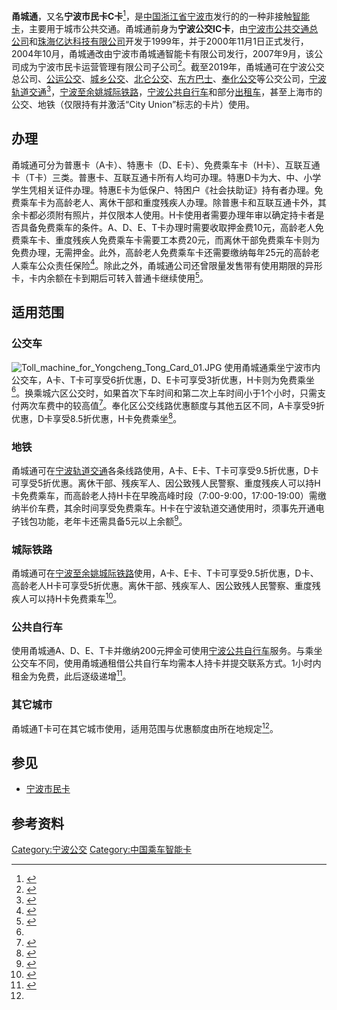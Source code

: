 {{Infobox electronic payment
| logo = [[File:Yongcheng_Tong_Logo.png|甬城通]]
| name = 
| location = [[宁波市|宁波市]]和中国多个互通城市
| launched = 2000年11月1日
| currency = [[人民币|元]]
| credit_expiry = 无
| maximum_credit = 1,000元（D、E卡为500元）
| technology_1 = ISO/IEC 14443 (Type A)
| manager = 宁波甬城通智能卡有限公司
| homepage = http://www.nbcard.com.cn/
}}
'''甬城通'''，又名'''宁波市民卡C卡'''<ref>{{cite web|url=http://www.nbcard.gov.cn/article.do?id=25|title=宁波市民卡 - 常见问题|publisher=宁波市民卡服务中心|date=2008-08-21|accessdate=2013-12-13|deadurl=yes|archiveurl=https://web.archive.org/web/20131213144734/http://www.nbcard.gov.cn/article.do?id=25|archivedate=2013-12-13}}</ref>，是[[中国|中国]][[浙江省|浙江省]][[宁波市|宁波市]]发行的的一种非接触[[智能卡|智能卡]]，主要用于城市公共交通。甬城通前身为'''宁波公交IC卡'''，由[[宁波市公共交通总公司|宁波市公共交通总公司]]和[[珠海亿达科技有限公司|珠海亿达科技有限公司]]开发于1999年，并于2000年11月1日正式发行，2004年10月，甬城通改由宁波市甬城通智能卡有限公司发行，2007年9月，该公司成为宁波市民卡运营管理有限公司子公司<ref>{{cite web|url=http://www.nbgj.net/nbgjz08.doc|title=宁波公交志：第八章 科技应用|publisher=宁波公交总公司|date=2006-10|accessdate=2013-11-18|deadurl=yes|archiveurl=https://web.archive.org/web/20130601060902/http://www.nbgj.net/nbgjz08.doc|archivedate=2013-06-01}}</ref>。截至2019年，甬城通可在宁波公交总公司、[[宁波公运集团股份有限公司|公运公交]]、[[宁波市城乡公共交通有限公司|城乡公交]]、[[宁波市北仑区公共交通有限公司|北仑公交]]、[[宁波市东方巴士服务有限公司|东方巴士]]、[[奉化公交|奉化公交]]等公交公司，[[宁波轨道交通|宁波轨道交通]]<ref>{{cite web|url=http://news.cnnb.com.cn/system/2013/11/18/007906097.shtml|title=甬城通卡以后能在轨道交通建成通车后刷卡消费|publisher=东南商报|date=2013-11-18|accessdate=2013-11-18|archive-date=2014-02-28|archive-url=https://web.archive.org/web/20140228010532/http://news.cnnb.com.cn/system/2013/11/18/007906097.shtml|dead-url=no}}</ref>，[[宁波至余姚城际铁路|宁波至余姚城际铁路]]，[[宁波公共自行车|宁波公共自行车]]和部分[[出租车|出租车]]，甚至上海市的公交、地铁（仅限持有并激活“City Union”标志的卡片）使用。

== 办理 ==
甬城通可分为普惠卡（A卡）、特惠卡（D、E卡）、免费乘车卡（H卡）、互联互通卡（T卡）三类。普惠卡、互联互通卡所有人均可办理。特惠D卡为大、中、小学学生凭相关证件办理。特惠E卡为低保户、特困户《社会扶助证》持有者办理。免费乘车卡为高龄老人、离休干部和重度残疾人办理。除普惠卡和互联互通卡外，其余卡都必须附有照片，并仅限本人使用。H卡使用者需要办理年审以确定持卡者是否具备免费乘车的条件。A、D、E、T卡办理时需要收取押金费10元，高龄老人免费乘车卡、重度残疾人免费乘车卡需要工本费20元，而离休干部免费乘车卡则为免费办理，无需押金。此外，高龄老人免费乘车卡还需要缴纳每年25元的高龄老人乘车公众责任保险<ref name="card-cats">{{cite web|url=http://www.0574ic.com/card1.asp|title=甬城通服务指南 > 办理须知|publisher=宁波甬城通智能卡有限公司|accessdate=2013-11-18|archiveurl=https://web.archive.org/web/20130817145217/http://www.0574ic.com/card1.asp|archivedate=2013-08-17|deadurl=yes}}</ref>。除此之外，甬城通公司还曾限量发售带有使用期限的异形卡，卡内余额在卡到期后可转入普通卡继续使用<ref>{{cite web|url=http://news.cnnb.com.cn/system/2009/07/30/006200246.shtml|title=市民热捧限量甬城通小熊卡|publisher=中国宁波网|date=2009-07-30|accessdate=2013-11-18|archive-date=2021-09-05|archive-url=https://web.archive.org/web/20210905013320/http://news.cnnb.com.cn/system/2009/07/30/006200246.shtml|dead-url=no}}</ref>。

== 适用范围 ==
=== 公交车 ===
[[File:Toll_machine_for_Yongcheng_Tong_Card_01.JPG|thumb]]
使用甬城通乘坐宁波市内公交车，A卡、T卡可享受6折优惠，D、E卡可享受3折优惠，H卡则为免费乘坐<ref name="card-cats" />。换乘城六区公交时，如果首次下车时间和第二次上车时间小于1个小时，只需支付两次车费中的较高值<ref>{{cite web|url=http://www.zj.xinhuanet.com/newscenter/focus/2013-07/09/c_116454141.htm|title=宁波公交全省首推“1小时免费换乘”|publisher=钱江晚报|date=2013-07-09|accessdate=2013-11-18|deadurl=yes|archiveurl=https://web.archive.org/web/20130828085630/http://www.zj.xinhuanet.com/newscenter/focus/2013-07/09/c_116454141.htm|archivedate=2013-08-28}}</ref>。奉化区公交线路优惠额度与其他五区不同，A卡享受9折优惠，D卡享受8.5折优惠，H卡免费乘坐<ref>{{cite web|url=http://www.fhbus.com/show_view.asp?id=1500|title=8月1日起， 乘坐奉化公交车可刷甬城通卡|publisher=奉化区公共交通有限公司|date=2017-07-31|accessdate=2019-05-30|archive-date=2020-03-20|archive-url=https://web.archive.org/web/20200320043941/http://www.fhbus.com/show_view.asp?id=1500|dead-url=no}}</ref>。

=== 地铁 ===
甬城通可在[[宁波轨道交通|宁波轨道交通]]各条线路使用，A卡、E卡、T卡可享受9.5折优惠，D卡可享受5折优惠。离休干部、残疾军人、因公致残人民警察、重度残疾人可以持H卡免费乘车，而高龄老人持H卡在早晚高峰时段（7:00-9:00，17:00-19:00）需缴纳半价车费，其余时间享受免费乘车。H卡在宁波轨道交通使用时，须事先开通电子钱包功能，老年卡还需具备5元以上余额<ref>{{cite web|url=http://news.cnnb.com.cn/system/2014/05/28/008073732.shtml|title=宁波市民乘坐轨道交通可刷甬城通IC卡 各卡种优惠政策不一|publisher=中国宁波网|date=2014-05-28|accessdate=2014-06-01|archive-date=2020-02-18|archive-url=https://web.archive.org/web/20200218234941/http://news.cnnb.com.cn/system/2014/05/28/008073732.shtml|dead-url=no}}</ref>。

=== 城际铁路 ===
甬城通可在[[宁波至余姚城际铁路|宁波至余姚城际铁路]]使用，A卡、E卡、T卡可享受9.5折优惠，D卡、高龄老人H卡可享受5折优惠。离休干部、残疾军人、因公致残人民警察、重度残疾人可以持H卡免费乘车<ref>{{cite web|url=http://news.cnnb.com.cn/system/2017/06/08/008643807.shtml|title=宁波至余姚城际铁路将于6月10日10时33分起开通试运营|publisher=中国宁波网|date=2017-06-08|accessdate=2017-06-08|archive-date=2017-07-25|archive-url=https://web.archive.org/web/20170725000125/http://news.cnnb.com.cn/system/2017/06/08/008643807.shtml|dead-url=no}}</ref>。

=== 公共自行车 ===
使用甬城通A、D、E、T卡并缴纳200元押金可使用[[宁波公共自行车|宁波公共自行车]]服务。与乘坐公交车不同，使用甬城通租借公共自行车均需本人持卡并提交联系方式。1小时内租金为免费，此后逐级递增<ref>{{cite web|url=http://nbwb.cnnb.com.cn/forum.php?mod=viewthread&tid=189797|title=公共自行车租车卡9月19日起可申请开通|publisher=宁波晚报|date=2013-09-18|accessdate=2013-11-18|archive-url=https://web.archive.org/web/20150610201021/http://nbwb.cnnb.com.cn/forum.php?mod=viewthread&tid=189797|archive-date=2015-06-10|dead-url=yes}}</ref>。

=== 其它城市 ===
{{seealso|全国城市一卡通互联互通}}
甬城通T卡可在其它城市使用，适用范围与优惠额度由所在地规定<ref name="card-cats" />。

== 参见 ==
* [[宁波市民卡|宁波市民卡]]

== 参考资料 ==
{{reflist|2}}

{{中国内地及港澳电子票证}}
{{宁波公共交通}}

[[Category:宁波公交|Category:宁波公交]]
[[Category:中国乘车智能卡|Category:中国乘车智能卡]]